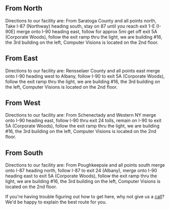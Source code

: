 
## From North

Directions to our facility are: From Saratoga County and all points north, Take I-87 (Northway) heading south, stay on 87 until you reach exit 1-E (I-90E) merge onto I-90 heading east, follow for approx 5mi get off exit 5A (Corporate Woods), follow the exit ramp thru the light, we are building #16, the 3rd building on the left, Computer Visions is located on the 2nd floor.

<Divider />

## From East

Directions to our facility are: Rensselaer County and all points east merge onto I-90 heading west to Albany, follow I-90 to exit 5A (Corporate Woods), follow the exit ramp thru the light, we are building #16, the 3rd building on the left, Computer Visions is located on the 2nd floor.

<Divider />

## From West

Directions to our facility are: From Schenectady and Western NY merge onto I-90 heading east, follow I-90 thru exit 24 tolls, remain on I-90 to exit 5A (Corporate Woods), follow the exit ramp thru the light, we are building #16, the 3rd building on the left, Computer Visions is located on the 2nd floor.

<Divider />

## From South

Directions to our facility are: From Poughkeepsie and all points south merge onto I-87 heading north, follow I-87 to exit 24 (Albany), merge onto I-90 heading east to exit 5A (Corporate Woods), follow the exit ramp thru the light, we are building #16, the 3rd building on the left, Computer Visions is located on the 2nd floor.

<Divider />

If you're having trouble figuring out how to get here, why not give us a [call](tel:+1-518-437-1600)? We'd be happy to explain the best route for you.
